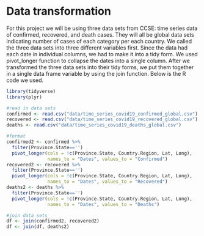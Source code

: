 # Data transformation

For this project we will be using three data sets from CCSE: time series data of confirmed, recovered, and death cases. They will all be global data sets indicating number of cases of each category per each country. We called the three data sets into three different variables first. Since the data had each date in individual columns, we had to make it into a tidy form. We used pivot_longer function to collapse the dates into a single column. After we transformed the three data sets into their tidy forms, we put them together in a single data frame variable by using the join function. Below is the R code we used.

```r
library(tidyverse)
library(plyr)

#read in data sets 
confirmed <- read.csv("data/time_series_covid19_confirmed_global.csv")
recovered <- read.csv("data/time_series_covid19_recovered_global.csv")
deaths <- read.csv("data/time_series_covid19_deaths_global.csv")

#format
confirmed2 <- confirmed %>% 
  filter(Province.State=='')
  pivot_longer(cols = !c(Province.State, Country.Region, Lat, Long), 
               names_to = "Dates", values_to = "Confirmed")
recovered2 <- recovered %>% 
  filter(Province.State=='')
  pivot_longer(cols = !c(Province.State, Country.Region, Lat, Long), 
               names_to = "Dates", values_to = "Recovered")
deaths2 <- deaths %>% 
  filter(Province.State=='')
  pivot_longer(cols = !c(Province.State, Country.Region, Lat, Long), 
               names_to = "Dates", values_to = "Deaths")

#join data sets
df <- join(confirmed2, recovered2)
df <- join(df, deaths2)
```


